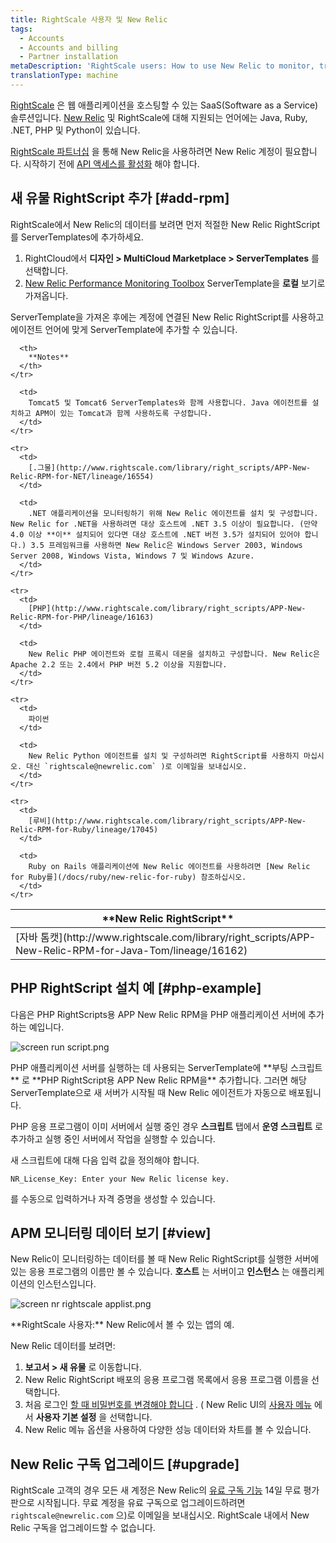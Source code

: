 ```yaml
---
title: RightScale 사용자 및 New Relic
tags:
  - Accounts
  - Accounts and billing
  - Partner installation
metaDescription: 'RightScale users: How to use New Relic to monitor, troubleshoot, and optimize your applications.'
translationType: machine
---
```




[RightScale](https://www.rightscale.com/) 은 웹 애플리케이션을 호스팅할 수 있는 SaaS(Software as a Service) 솔루션입니다. [New Relic](http://support.rightscale.com/27-Partners/New_Relic) 및 RightScale에 대해 지원되는 언어에는 Java, Ruby, .NET, PHP 및 Python이 있습니다.

[RightScale 파트너십](http://www.rightscale.com/partners/isv/new-relic.php) 을 통해 New Relic을 사용하려면 New Relic 계정이 필요합니다. 시작하기 전에 [API 액세스를 활성화](/docs/apis/rest-api-v2/requirements/new-relic-rest-api-v2-getting-started) 해야 합니다.

## 새 유물 RightScript 추가 [#add-rpm]

RightScale에서 New Relic의 데이터를 보려면 먼저 적절한 New Relic RightScript를 ServerTemplates에 추가하세요.

1. RightCloud에서 **디자인 > MultiCloud Marketplace > ServerTemplates** 를 선택합니다.
2. [New Relic Performance Monitoring Toolbox](http://www.rightscale.com/library/server_templates/New-Relic-Performance-Monitori/lineage/17048 "링크가 새 창에서 열립니다.") ServerTemplate을 **로컬** 보기로 가져옵니다.

ServerTemplate을 가져온 후에는 계정에 연결된 New Relic RightScript를 사용하고 에이전트 언어에 맞게 ServerTemplate에 추가할 수 있습니다.

<table>
  <thead>
    <tr>
      <th width={200}>
        **New Relic RightScript**
      </th>

      <th>
        **Notes**
      </th>
    </tr>
  </thead>

  <tbody>
    <tr>
      <td>
        [자바 톰캣](http://www.rightscale.com/library/right_scripts/APP-New-Relic-RPM-for-Java-Tom/lineage/16162)
      </td>

      <td>
        Tomcat5 및 Tomcat6 ServerTemplates와 함께 사용합니다. Java 에이전트를 설치하고 APM이 있는 Tomcat과 함께 사용하도록 구성합니다.
      </td>
    </tr>

    <tr>
      <td>
        [.그물](http://www.rightscale.com/library/right_scripts/APP-New-Relic-RPM-for-NET/lineage/16554)
      </td>

      <td>
        .NET 애플리케이션을 모니터링하기 위해 New Relic 에이전트를 설치 및 구성합니다. New Relic for .NET을 사용하려면 대상 호스트에 .NET 3.5 이상이 필요합니다. (만약 4.0 이상 **이** 설치되어 있다면 대상 호스트에 .NET 버전 3.5가 설치되어 있어야 합니다.) 3.5 프레임워크를 사용하면 New Relic은 Windows Server 2003, Windows Server 2008, Windows Vista, Windows 7 및 Windows Azure.
      </td>
    </tr>

    <tr>
      <td>
        [PHP](http://www.rightscale.com/library/right_scripts/APP-New-Relic-RPM-for-PHP/lineage/16163)
      </td>

      <td>
        New Relic PHP 에이전트와 로컬 프록시 데몬을 설치하고 구성합니다. New Relic은 Apache 2.2 또는 2.4에서 PHP 버전 5.2 이상을 지원합니다.
      </td>
    </tr>

    <tr>
      <td>
        파이썬
      </td>

      <td>
        New Relic Python 에이전트를 설치 및 구성하려면 RightScript를 사용하지 마십시오. 대신 `rightscale@newrelic.com` )로 이메일을 보내십시오.
      </td>
    </tr>

    <tr>
      <td>
        [루비](http://www.rightscale.com/library/right_scripts/APP-New-Relic-RPM-for-Ruby/lineage/17045)
      </td>

      <td>
        Ruby on Rails 애플리케이션에 New Relic 에이전트를 사용하려면 [New Relic for Ruby를](/docs/ruby/new-relic-for-ruby) 참조하십시오.
      </td>
    </tr>
  </tbody>
</table>

## PHP RightScript 설치 예 [#php-example]

다음은 PHP RightScripts용 APP New Relic RPM을 PHP 애플리케이션 서버에 추가하는 예입니다.

<img
  title="screen run script.png"
  alt="screen run script.png"
  src={accountsRightscaleRunScript}
/>

<figcaption>
  PHP 애플리케이션 서버를 실행하는 데 사용되는 ServerTemplate에 **부팅 스크립트** 로 **PHP RightScript용 APP New Relic RPM을** 추가합니다. 그러면 해당 ServerTemplate으로 새 서버가 시작될 때 New Relic 에이전트가 자동으로 배포됩니다.
</figcaption>

PHP 응용 프로그램이 이미 서버에서 실행 중인 경우 **스크립트** 탭에서 **운영 스크립트** 로 추가하고 실행 중인 서버에서 작업을 실행할 수 있습니다.

새 스크립트에 대해 다음 입력 값을 정의해야 합니다.

```
NR_License_Key: Enter your New Relic license key.
```

<LicenseKey/> 를 수동으로 입력하거나 자격 증명을 생성할 수 있습니다.

## APM 모니터링 데이터 보기 [#view]

New Relic이 모니터링하는 데이터를 볼 때 New Relic RightScript를 실행한 서버에 있는 응용 프로그램의 이름만 볼 수 있습니다. **호스트** 는 서버이고 **인스턴스** 는 애플리케이션의 인스턴스입니다.

<img
  title="screen nr rightscale applist.png"
  alt="screen nr rightscale applist.png"
  src={accountsRightscaleAppList}
/>

<figcaption>
  **RightScale 사용자:** New Relic에서 볼 수 있는 앱의 예.
</figcaption>

New Relic 데이터를 보려면:

1. **보고서 > 새 유물** 로 이동합니다.
2. New Relic RightScript 배포의 응용 프로그램 목록에서 응용 프로그램 이름을 선택합니다.
3. 처음 로그인 [할 때 비밀번호를 변경해야 합니다](/docs/subscriptions/changing-passwords-and-user-preferences) . ( New Relic UI의 [사용자 메뉴](/docs/accounts/accounts-billing/general-account-settings/intro-account-settings) 에서 **사용자 기본 설정** 을 선택합니다.
4. New Relic 메뉴 옵션을 사용하여 다양한 성능 데이터와 차트를 볼 수 있습니다.

## New Relic 구독 업그레이드 [#upgrade]

RightScale 고객의 경우 모든 새 계정은 New Relic의 [유료 구독 기능](http://newrelic.com/application-monitoring/pricing) 14일 무료 평가판으로 시작됩니다. 무료 계정을 유료 구독으로 업그레이드하려면 `rightscale@newrelic.com` 으)로 이메일을 보내십시오. RightScale 내에서 New Relic 구독을 업그레이드할 수 없습니다.